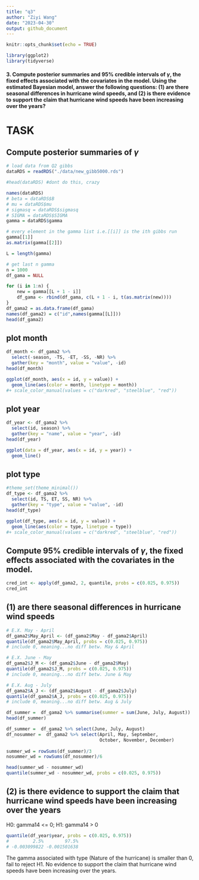 ```yaml
---
title: "q3"
author: "Ziyi Wang"
date: "2023-04-30"
output: github_document
---
```


```r
knitr::opts_chunk$set(echo = TRUE)

library(ggplot2)
library(tidyverse)
```

#### 3. Compute posterior summaries and 95% credible intervals of $\gamma$, the fixed effects associated with the covariates in the model. Using the estimated Bayesian model, answer the following questions: (1) are there seasonal differences in hurricane wind speeds, and (2) is there evidence to support the claim that hurricane wind speeds have been increasing over the years?

# TASK

## Compute posterior summaries of $\gamma$

```r
# load data from Q2 gibbs
dataRDS = readRDS("./data/new_gibb5000.rds")

#head(dataRDS) #dont do this, crazy

names(dataRDS)
# beta = dataRDS$B
# mu = dataRDS$mu
# sigmasq = dataRDS$sigmasq
# SIGMA = dataRDS$SIGMA
gamma = dataRDS$gamma

# every element in the gamma list i.e.[[i]] is the ith gibbs run
gamma[[1]] 
as.matrix(gamma[[2]])

L = length(gamma)

# get last n gamma
n = 1000
df_gama = NULL

for (i in 1:n) {
    new = gamma[[L + 1 - i]]
    df_gama <- rbind(df_gama, c(L + 1 - i, t(as.matrix(new))))
}
df_gama2 = as.data.frame(df_gama)
names(df_gama2) = c("id",names(gamma[[L]]))
head(df_gama2)

```

## plot month

```r
df_month <- df_gama2 %>%
  select(-season, -TS, -ET, -SS, -NR) %>%
  gather(key = "month", value = "value", -id)
head(df_month)

ggplot(df_month, aes(x = id, y = value)) + 
  geom_line(aes(color = month, linetype = month)) 
#+ scale_color_manual(values = c("darkred", "steelblue", "red"))
```

## plot year

```r
df_year <- df_gama2 %>%
  select(id, season) %>%
  gather(key = "name", value = "year", -id)
head(df_year)

ggplot(data = df_year, aes(x = id, y = year)) +
  geom_line()
```

## plot type

```r
#theme_set(theme_minimal())
df_type <- df_gama2 %>%
  select(id, TS, ET, SS, NR) %>%
  gather(key = "type", value = "value", -id)
head(df_type)

ggplot(df_type, aes(x = id, y = value)) + 
  geom_line(aes(color = type, linetype = type)) 
#+ scale_color_manual(values = c("darkred", "steelblue", "red"))
```

## Compute 95% credible intervals of $\gamma$, the fixed effects associated with the covariates in the model.

```r
cred_int <- apply(df_gama2, 2, quantile, probs = c(0.025, 0.975))
cred_int
```

## (1) are there seasonal differences in hurricane wind speeds

```r
# E.X. May - April
df_gama2$May_April <- (df_gama2$May - df_gama2$April)
quantile(df_gama2$May_April, probs = c(0.025, 0.975))
# include 0, meaning...no diff betw. May & April
```

```r
# E.X. June - May
df_gama2$J_M <- (df_gama2$June - df_gama2$May)
quantile(df_gama2$J_M, probs = c(0.025, 0.975))
# include 0, meaning...no diff betw. June & May
```

```r
# E.X. Aug - July
df_gama2$A_J <- (df_gama2$August - df_gama2$July)
quantile(df_gama2$A_J, probs = c(0.025, 0.975))
# include 0, meaning...no diff betw. Aug & July
```

```r
df_summer =  df_gama2 %>% summarise(summer = sum(June, July, August))
head(df_summer)

df_summer =  df_gama2 %>% select(June, July, August)
df_nosummer =  df_gama2 %>% select(April, May, September,
                                   October, November, December)
     
summer_wd = rowSums(df_summer)/3
nosummer_wd = rowSums(df_nosummer)/6

head(summer_wd - nosummer_wd)
quantile(summer_wd - nosummer_wd, probs = c(0.025, 0.975))
```


## (2) is there evidence to support the claim that hurricane wind speeds have been increasing over the years

H0: gamma14 \<= 0; H1: gamma14 \> 0

```r
quantile(df_year$year, probs = c(0.025, 0.975))
#         2.5%        97.5% 
# -0.003099822 -0.001501638
```

The gamma associated with type (Nature of the hurricane) is smaller than 0, fail to reject H1. No evidence to support the claim that hurricane wind speeds have been increasing over the years.

```{=tex}
\begin{table}[]
\begin{tabular}{|c|c|}
\hline
2.5\%        & 97.5\%       \\ \hline
-0.003099822 & -0.001501638 \\ \hline
\end{tabular}
\end{table}
```
